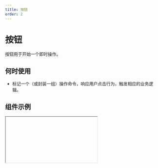 ```yaml
---
title: 按钮
order: 2
---
```


# 按钮

按钮用于开始一个即时操作。

## 何时使用

- 标记一个（或封装一组）操作命令，响应用户点击行为，触发相应的业务逻辑。

## 组件示例


<Iframe url="https://www.aliwork.com/developer/button-v2?isRenderNav=false" />

## 组件属性


<AttrTable
  dataSource={[
    {
      attr: '标题',
      code: 'content',
      type: 'String',
      demo: '"按钮"',
      dafault: '',
      desc: '',
    },
    {
      attr: '按钮类型',
      code: 'type',
      type: 'String',
      demo: '"primary"',
      dafault: '',
      desc: '可选值："primary", "normal", "secondary", "ghostLight", "ghostDark", "warningNormal", "warningPrimary", "textNormal", "textPrimary", "textSecondary" ',
    },
    {
      attr: '按钮尺寸',
      code: 'size',
      type: 'String',
      demo: '"medium"',
      dafault: '',
      desc: '可选值："small", "medium", "large"',
    },
    {
      attr: '状态设置',
      code: 'behavior',
      type: 'String',
      demo: '"hover"',
      dafault: '',
      desc: '可选值："hover", "click", "focus"',
    },
    {
      attr: '图标',
      code: 'iconName',
      type: 'String',
      demo: '"add"',
      dafault: '',
      desc: '',
    },
    {
      attr: '加载状态',
      code: 'loading',
      type: 'Boolean',
      demo: 'false',
      dafault: '',
      desc: '可选值："false", "true"',
    },
    {
      attr: '点击时事件',
      code: 'onClick',
      type: 'Function',
      demo: 'function(){ console.log("click");}',
      dafault: '',
      desc: '',
    },
  ]}
/>
